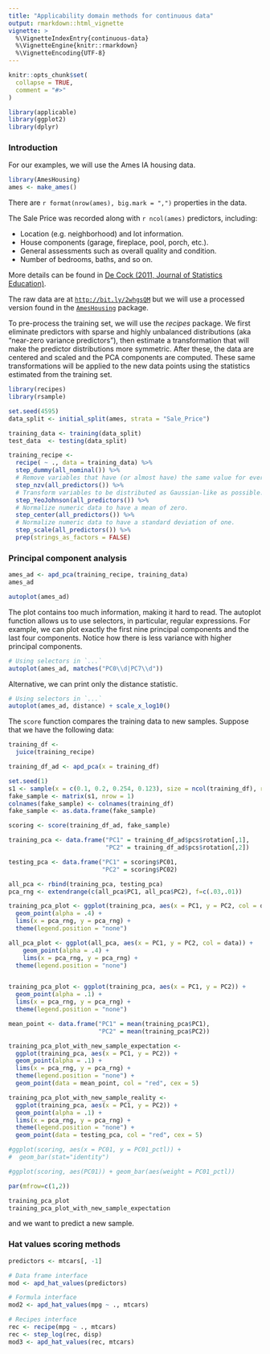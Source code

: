 ```yaml
---
title: "Applicability domain methods for continuous data"
output: rmarkdown::html_vignette
vignette: >
  %\VignetteIndexEntry{continuous-data}
  %\VignetteEngine{knitr::rmarkdown}
  %\VignetteEncoding{UTF-8}
---
```


```r
knitr::opts_chunk$set(
  collapse = TRUE,
  comment = "#>"
)
```

```r

library(applicable)
library(ggplot2)
library(dplyr)

```

### Introduction

For our examples, we will use the Ames IA housing data.

```r

library(AmesHousing)
ames <- make_ames()

```

There are `r format(nrow(ames), big.mark = ",")` properties in the data.

The Sale Price was recorded along with `r ncol(ames)` predictors, including:

* Location (e.g. neighborhood) and lot information.
* House components (garage, fireplace, pool, porch, etc.).
* General assessments such as overall quality and condition.
* Number of bedrooms, baths, and so on.

More details can be found in [De Cock (2011, Journal of Statistics Education)](http://ww2.amstat.org/publications/jse/v19n3/decock.pdf).

The raw data are at [`http://bit.ly/2whgsQM`](http://bit.ly/2whgsQM) but we will use a processed version found in the [`AmesHousing`](https://github.com/topepo/AmesHousing) package.

To pre-process the training set, we will use the _recipes_ package. We first eliminate predictors with sparse and highly unbalanced distributions (aka "near-zero variance predictors"), then estimate a transformation that will make the predictor distributions more symmetric. After these, the data are centered and scaled and the PCA components are computed. These same transformations will be applied to the new data points using the statistics estimated from the training set.

```r

library(recipes)
library(rsample)

set.seed(4595)
data_split <- initial_split(ames, strata = "Sale_Price")

training_data <- training(data_split)
test_data  <- testing(data_split)

training_recipe <-
  recipe( ~ ., data = training_data) %>%
  step_dummy(all_nominal()) %>%
  # Remove variables that have (or almost have) the same value for every data point.
  step_nzv(all_predictors()) %>%
  # Transform variables to be distributed as Gaussian-like as possible.
  step_YeoJohnson(all_predictors()) %>%
  # Normalize numeric data to have a mean of zero.
  step_center(all_predictors()) %>%
  # Normalize numeric data to have a standard deviation of one.
  step_scale(all_predictors()) %>%
  prep(strings_as_factors = FALSE)

```


### Principal component analysis
```r

ames_ad <- apd_pca(training_recipe, training_data)
ames_ad

```


```r

autoplot(ames_ad)

```

The plot contains too much information, making it hard to read. The autoplot function allows us to use selectors, in particular, regular expressions. For example, we can plot exactly the first nine principal components and the last four components. Notice how there is less variance with higher principal components.

```r

# Using selectors in `...`
autoplot(ames_ad, matches("PC0\\d|PC7\\d"))

```

Alternative, we can print only the distance statistic.

```r

# Using selectors in `...`
autoplot(ames_ad, distance) + scale_x_log10()

```


The `score` function compares the training data to new samples. Suppose that we have the following data:

```r

training_df <-
  juice(training_recipe)

training_df_ad <- apd_pca(x = training_df)

set.seed(1)
s1 <- sample(x = c(0.1, 0.2, 0.254, 0.123), size = ncol(training_df), replace = TRUE)
fake_sample <- matrix(s1, nrow = 1)
colnames(fake_sample) <- colnames(training_df)
fake_sample <- as.data.frame(fake_sample)

scoring <- score(training_df_ad, fake_sample)

training_pca <- data.frame("PC1" = training_df_ad$pcs$rotation[,1],
                           "PC2" = training_df_ad$pcs$rotation[,2])

testing_pca <- data.frame("PC1" = scoring$PC01,
                          "PC2" = scoring$PC02)

all_pca <- rbind(training_pca, testing_pca)
pca_rng <- extendrange(c(all_pca$PC1, all_pca$PC2), f=c(.03,.01))

training_pca_plot <- ggplot(training_pca, aes(x = PC1, y = PC2, col = data)) +
  geom_point(alpha = .4) +
  lims(x = pca_rng, y = pca_rng) +
  theme(legend.position = "none")

all_pca_plot <- ggplot(all_pca, aes(x = PC1, y = PC2, col = data)) +
    geom_point(alpha = .4) +
    lims(x = pca_rng, y = pca_rng) +
  theme(legend.position = "none")


training_pca_plot <- ggplot(training_pca, aes(x = PC1, y = PC2)) +
  geom_point(alpha = .1) +
  lims(x = pca_rng, y = pca_rng) +
  theme(legend.position = "none")

mean_point <- data.frame("PC1" = mean(training_pca$PC1),
                         "PC2" = mean(training_pca$PC2))

training_pca_plot_with_new_sample_expectation <-
  ggplot(training_pca, aes(x = PC1, y = PC2)) +
  geom_point(alpha = .1) +
  lims(x = pca_rng, y = pca_rng) +
  theme(legend.position = "none") +
  geom_point(data = mean_point, col = "red", cex = 5)

training_pca_plot_with_new_sample_reality <-
  ggplot(training_pca, aes(x = PC1, y = PC2)) +
  geom_point(alpha = .1) +
  lims(x = pca_rng, y = pca_rng) +
  theme(legend.position = "none") +
  geom_point(data = testing_pca, col = "red", cex = 5)

#ggplot(scoring, aes(x = PC01, y = PC01_pctl)) +
#  geom_bar(stat="identity")

#ggplot(scoring, aes(PC01)) + geom_bar(aes(weight = PC01_pctl))

par(mfrow=c(1,2))

training_pca_plot
training_pca_plot_with_new_sample_expectation

```

and we want to predict a new sample.

### Hat values scoring methods

```r
predictors <- mtcars[, -1]

# Data frame interface
mod <- apd_hat_values(predictors)

# Formula interface
mod2 <- apd_hat_values(mpg ~ ., mtcars)

# Recipes interface
rec <- recipe(mpg ~ ., mtcars)
rec <- step_log(rec, disp)
mod3 <- apd_hat_values(rec, mtcars)
```
